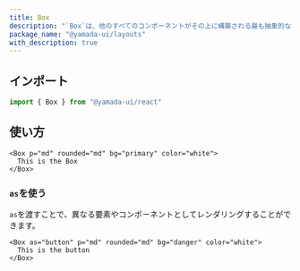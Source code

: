 ```yaml
---
title: Box
description: "`Box`は、他のすべてのコンポーネントがその上に構築される最も抽象的なコンポーネントです。デフォルトでは、`div`要素をレンダリングします。"
package_name: "@yamada-ui/layouts"
with_description: true
---
```


## インポート

```ts
import { Box } from "@yamada-ui/react"
```

## 使い方

```tsx
<Box p="md" rounded="md" bg="primary" color="white">
  This is the Box
</Box>
```

### `as`を使う

`as`を渡すことで、異なる要素やコンポーネントとしてレンダリングすることができます。

```tsx
<Box as="button" p="md" rounded="md" bg="danger" color="white">
  This is the button
</Box>
```
